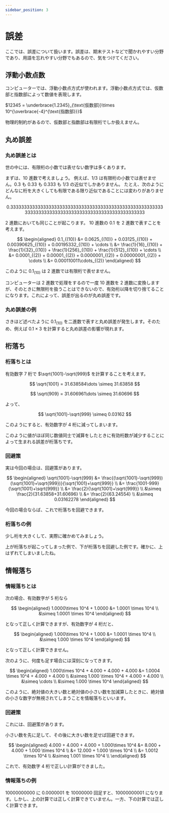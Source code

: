```yaml
---
sidebar_position: 3
---
```



# 誤差

ここでは、誤差について扱います。誤差は、期末テストなどで聞かれやすい分野であり、用語を忘れやすい分野でもあるので、気をつけてください。

## 浮動小数点数

コンピューターでは、浮動小数点方式が使われます。浮動小数点方式では、仮数部と指数部によって数値を表現します。

$12345 = \underbrace{1.2345}_{\text{仮数部}}\times 10^{\overbrace{-4}^{\text{指数部}}}$

物理的制約があるので、仮数部と指数部は有限桁でしか扱えません。

## 丸め誤差

### 丸め誤差とは

世の中には、有限桁の小数では表せない数字は多くあります。

まずは、10 進数で考えましょう。
例えば、$1/3$ は有限桁の小数では表せません。$0.3$ も $0.33$ も $0.333$ も $1/3$ の近似でしかありません。
たとえ、次のようにどんなに桁を大きくしても有限である限り近似であることには変わりがありません。

$$
0.3333333333333333333333333333333333333333333333333333333333333333333333333333333333333333333333333333
$$

2 進数においても同じことが起こります。
10 進数の $0.1$ を 2 進数で表すことを考えます。

$$
\begin{aligned}
    0.1_{(10)} &= 0.0625_{(10)} + 0.03125_{(10)} + 0.00390625_{(10)} + 0.00195332_{(10)} + \cdots \\
               &= \frac{1}{16}_{(10)} + \frac{1}{32}_{(10)} + \frac{1}{256}_{(10)} + \frac{1}{512}_{(10)} + \cdots \\
               &= 0.0001_{(2)} + 0.00001_{(2)} + 0.0000001_{(2)} + 0.00000001_{(2)} + \cdots \\
               &= 0.000110011\cdots_{(2)}
\end{aligned}
$$

このように $0.1_{(10)}$ は 2 進数では有限桁で表せません。

コンピューターは 2 進数で処理をするので一度 10 進数を 2 進数に変換しますが、そのときに無限桁を扱うことはできないので、有効桁以降を切り捨てることになります。これによって、誤差が出るのが丸め誤差です。

### 丸め誤差の例

さきほど述べたように $0.1_{(10)}$ を二進数で表すと丸め誤差が発生します。そのため、例えば $0.1\times 3$ を計算すると丸め誤差の影響が現れます。

<ViewSource path="/error/rounding_error.ipynb" />

## 桁落ち

### 桁落ちとは

有効数字 7 桁で $\sqrt{1001}-\sqrt{999}$ を計算することを考えます。

$$
\sqrt{1001} = 31.638584\dots \simeq 31.63858
$$

$$
\sqrt{909} = 31.606961\dots \simeq 31.60696
$$

よって、

$$
\sqrt{1001}-\sqrt{999} \simeq 0.03162
$$

このようにすると、有効数字が 4 桁に減ってしまいます。

このように値がほぼ同じ数値同士で減算をしたときに有効桁数が減少することによって生まれる誤差が桁落ちです。

### 回避策

実は今回の場合は、回避策があります。

$$
\begin{aligned}
    \sqrt{1001}-\sqrt{999} &= \frac{(\sqrt{1001}-\sqrt{999})(\sqrt{1001}+\sqrt{999})}{\sqrt{1001}+\sqrt{999}} \\
                           &= \frac{1001-999}{\sqrt{1001}+\sqrt{999}} \\
                           &= \frac{2}{\sqrt{1001}+\sqrt{999}} \\
                           &\simeq \frac{2}{31.63858+31.60696} \\
                           &= \frac{2}{63.24554} \\
                           &\simeq 0.03162278
\end{aligned}
$$

今回の場合ならば、これで桁落ちを回避できます。

### 桁落ちの例

少し桁を大きくして、実際に確かめてみましょう。

上が桁落ちが起こってしまった例で、下が桁落ちを回避した例です。確かに、上はずれてしまいましたね。

<ViewSource path="/error/cancellation.ipynb" />

<ViewSource path="/error/cancellation_correct.ipynb" />

## 情報落ち

### 情報落ちとは

次の場合、有効数字が 5 桁なら

$$
\begin{aligned}
    1.0000\times 10^4 + 1.0000 &= 1.0001 \times 10^4 \\
                               &\simeq 1.0001 \times 10^4
\end{aligned}
$$

となって正しく計算できますが、有効数字が 4 桁だと、

$$
\begin{aligned}
    1.000\times 10^4 + 1.000 &= 1.0001 \times 10^4 \\
                             &\simeq 1.000 \times 10^4
\end{aligned}
$$

となって正しく計算できません。

次のように、何度も足す場合には深刻になってきます。

$$
\begin{aligned}
    1.000\times 10^4 + 4.000 + 4.000 + 4.000 &= 1.0004 \times 10^4 + 4.000 + 4.000 \\
                                             &\simeq 1.000 \times 10^4 + 4.000 + 4.000 \\
                                             &\simeq \cdots \\
                                             &\simeq 1.000 \times 10^4
\end{aligned}
$$

このように、絶対値の大きい数と絶対値の小さい数を加減算したときに、絶対値の小さな数字が無視されてしまうことを情報落ちといいます。

### 回避策

これには、回避策があります。

小さい数を先に足して、その後に大きい数を足せば回避できます。

$$
\begin{aligned}
    4.000 + 4.000 + 4.000 + 1.000\times 10^4 &= 8.000 + 4.000 + 1.000 \times 10^4 \\
                                             &= 12.000 + 1.000 \times 10^4 \\
                                             &= 1.0012 \times 10^4 \\
                                             &\simeq 1.001 \times 10^4 \\
\end{aligned}
$$

これで、有効数字 4 桁で正しい計算ができました。

### 情報落ちの例

10000000000 に 0.0000001 を 10000000 回足すと、10000000001 になります。しかし、上の計算では正しく計算できていません。一方、下の計算では正しく計算できます。

<ViewSource path="/error/loss.ipynb" />

<ViewSource path="/error/loss_correct.ipynb" />

<!-- ## 打ち切り誤差 -->
